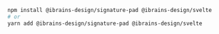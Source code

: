 ```bash
npm install @ibrains-design/signature-pad @ibrains-design/svelte
# or
yarn add @ibrains-design/signature-pad @ibrains-design/svelte
```
